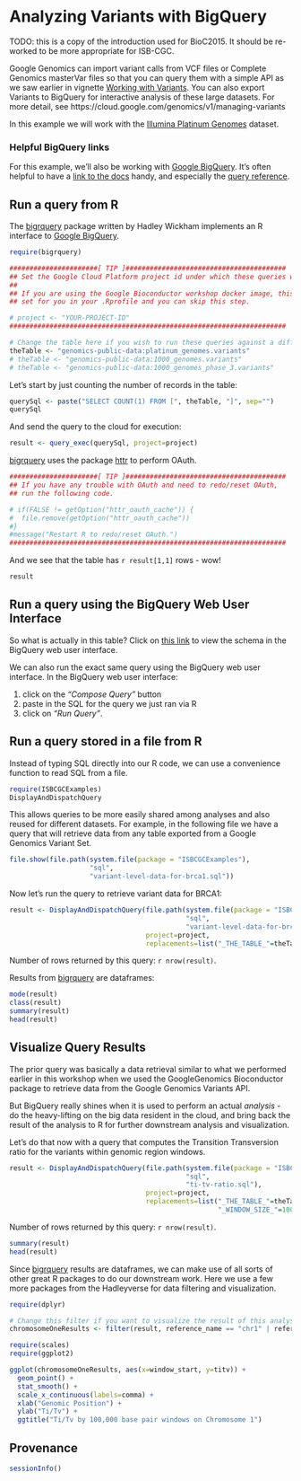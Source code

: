 # Analyzing Variants with BigQuery

TODO: this is a copy of the introduction used for BioC2015.  It should be re-worked to be more appropriate for ISB-CGC.


Google Genomics can import variant calls from VCF files or Complete Genomics masterVar files so that you can query them with a simple API as we saw earlier in vignette [Working with Variants](http://bioconductor.org/packages/devel/bioc/vignettes/GoogleGenomics/inst/doc/AnnotatingVariants.html).  You can also export Variants to BigQuery for interactive analysis of these large datasets.  For more detail, see https://cloud.google.com/genomics/v1/managing-variants

In this example we will work with the [Illumina Platinum Genomes](http://googlegenomics.readthedocs.org/en/latest/use_cases/discover_public_data/platinum_genomes.html) dataset.

### Helpful BigQuery links

For this example, we'll also be working with [Google BigQuery](https://cloud.google.com/bigquery/). It's often helpful to have a [link to the docs](https://cloud.google.com/bigquery/what-is-bigquery) handy, and especially the [query reference](https://cloud.google.com/bigquery/query-reference).

## Run a query from R

The [bigrquery](https://github.com/hadley/bigrquery) package written by Hadley Wickham implements an R interface to [Google BigQuery](https://cloud.google.com/bigquery/).

```r
require(bigrquery)
```

```r
######################[ TIP ]########################################
## Set the Google Cloud Platform project id under which these queries will run.
## 
## If you are using the Google Bioconductor workshop docker image, this is already
## set for you in your .Rprofile and you can skip this step.

# project <- "YOUR-PROJECT-ID"
#####################################################################
```

```r
# Change the table here if you wish to run these queries against a different Variants table.
theTable <- "genomics-public-data:platinum_genomes.variants"
# theTable <- "genomics-public-data:1000_genomes.variants"
# theTable <- "genomics-public-data:1000_genomes_phase_3.variants"
```

Let's start by just counting the number of records in the table:
```r
querySql <- paste("SELECT COUNT(1) FROM [", theTable, "]", sep="")
querySql
```

And send the query to the cloud for execution:
```r
result <- query_exec(querySql, project=project)
```

[bigrquery](https://github.com/hadley/bigrquery) uses the package [httr](https://github.com/hadley/httr) to perform OAuth.

```r
######################[ TIP ]########################################
## If you have any trouble with OAuth and need to redo/reset OAuth,
## run the following code.

# if(FALSE != getOption("httr_oauth_cache")) {
#  file.remove(getOption("httr_oauth_cache"))
#}
#message("Restart R to redo/reset OAuth.")
#####################################################################
```

And we see that the table has `r result[1,1]` rows - wow!
```r
result
```

## Run a query using the BigQuery Web User Interface

So what is actually in this table?  Click on [this link](https://bigquery.cloud.google.com/table/genomics-public-data:platinum_genomes.variants) to view the schema in the BigQuery web user interface.

We can also run the exact same query using the BigQuery web user interface.  In the BigQuery web user interface:

 (1) click on the *"Compose Query"* button
 (2) paste in the SQL for the query we just ran via R
 (3) click on *"Run Query"*.

## Run a query stored in a file from R

Instead of typing SQL directly into our R code, we can use a convenience function to read SQL from a file.
```r
require(ISBCGCExamples)
DisplayAndDispatchQuery
```

This allows queries to be more easily shared among analyses and also reused for different datasets.  For example, in the following file we have a query that will retrieve data from any table exported from a Google Genomics Variant Set.
```r
file.show(file.path(system.file(package = "ISBCGCExamples"),
                    "sql",
                    "variant-level-data-for-brca1.sql"))
```

Now let's run the query to retrieve variant data for BRCA1:
```r
result <- DisplayAndDispatchQuery(file.path(system.file(package = "ISBCGCExamples"),
                                            "sql",
                                            "variant-level-data-for-brca1.sql"),
                                  project=project,
                                  replacements=list("_THE_TABLE_"=theTable))
```
Number of rows returned by this query: `r nrow(result)`.

Results from [bigrquery](https://github.com/hadley/bigrquery) are dataframes:
```r
mode(result)
class(result)
summary(result)
head(result)
```

## Visualize Query Results

The prior query was basically a data retrieval similar to what we performed earlier in this workshop when we used the GoogleGenomics Bioconductor package to retrieve data from the Google Genomics Variants API.  

But BigQuery really shines when it is used to perform an actual *analysis* - do the heavy-lifting on the big data resident in the cloud, and bring back the result of the analysis to R for further downstream analysis and visualization.

Let's do that now with a query that computes the Transition Transversion ratio for the variants within genomic region windows.
```r
result <- DisplayAndDispatchQuery(file.path(system.file(package = "ISBCGCExamples"),
                                            "sql",
                                            "ti-tv-ratio.sql"),
                                  project=project,
                                  replacements=list("_THE_TABLE_"=theTable,
                                                    "_WINDOW_SIZE_"=100000))
```
Number of rows returned by this query: `r nrow(result)`.

```r
summary(result)
head(result)
```

Since [bigrquery](https://github.com/hadley/bigrquery) results are dataframes, we can make use of all sorts of other great R packages to do our downstream work.  Here we use a few more packages from the Hadleyverse for data filtering and visualization.

```r
require(dplyr)
```

```r
# Change this filter if you want to visualize the result of this analysis for a different chromosome.
chromosomeOneResults <- filter(result, reference_name == "chr1" | reference_name == "1")
```

```r
require(scales)
require(ggplot2)
```

```r
ggplot(chromosomeOneResults, aes(x=window_start, y=titv)) +
  geom_point() +
  stat_smooth() +
  scale_x_continuous(labels=comma) +
  xlab("Genomic Position") +
  ylab("Ti/Tv") +
  ggtitle("Ti/Tv by 100,000 base pair windows on Chromosome 1")
```

## Provenance
```r
sessionInfo()
```
